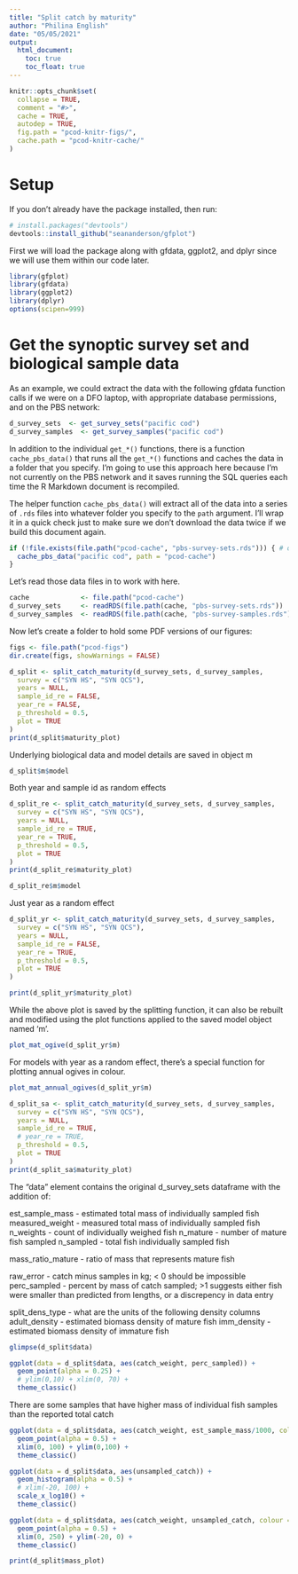```yaml
---
title: "Split catch by maturity"
author: "Philina English"
date: "05/05/2021"
output:
  html_document:
    toc: true
    toc_float: true
---
```


```r
knitr::opts_chunk$set(
  collapse = TRUE,
  comment = "#>",
  cache = TRUE,
  autodep = TRUE,
  fig.path = "pcod-knitr-figs/",
  cache.path = "pcod-knitr-cache/"
)
```

# Setup

If you don't already have the package installed, then run:

```r
# install.packages("devtools")
devtools::install_github("seananderson/gfplot")
```

First we will load the package along with gfdata, ggplot2, and dplyr since we will use them within our code later.

```r
library(gfplot)
library(gfdata)
library(ggplot2)
library(dplyr)
options(scipen=999)
```


# Get the synoptic survey set and biological sample data 

As an example, we could extract the data with the following gfdata function calls if we were on a DFO laptop, with appropriate database permissions, and on the PBS network:


```r
d_survey_sets  <- get_survey_sets("pacific cod")
d_survey_samples  <- get_survey_samples("pacific cod")
```

In addition to the individual `get_*()` functions, there is a function `cache_pbs_data()` that runs all the `get_*()` functions and caches the data in a folder that you specify. I'm going to use this approach here because I'm not currently on the PBS network and it saves running the SQL queries each time the R Markdown document is recompiled.

The helper function `cache_pbs_data()` will extract all of the data into a series of `.rds` files into whatever folder you specify to the `path` argument. I'll wrap it in a quick check just to make sure we don't download the data twice if we build this document again.

```r
if (!file.exists(file.path("pcod-cache", "pbs-survey-sets.rds"))) { # quick check for speed
  cache_pbs_data("pacific cod", path = "pcod-cache")
}
```

Let's read those data files in to work with here.

```r
cache             <- file.path("pcod-cache")
d_survey_sets     <- readRDS(file.path(cache, "pbs-survey-sets.rds"))
d_survey_samples  <- readRDS(file.path(cache, "pbs-survey-samples.rds"))
```

Now let's create a folder to hold some PDF versions of our figures:

```r
figs <- file.path("pcod-figs")
dir.create(figs, showWarnings = FALSE)
```


```r
d_split <- split_catch_maturity(d_survey_sets, d_survey_samples, 
  survey = c("SYN HS", "SYN QCS"),
  years = NULL, 
  sample_id_re = FALSE, 
  year_re = FALSE,
  p_threshold = 0.5,
  plot = TRUE
)
print(d_split$maturity_plot)
```


Underlying biological data and model details are saved in object m

```r
d_split$m$model
```

Both year and sample id as random effects
```r
d_split_re <- split_catch_maturity(d_survey_sets, d_survey_samples, 
  survey = c("SYN HS", "SYN QCS"),
  years = NULL, 
  sample_id_re = TRUE, 
  year_re = TRUE,
  p_threshold = 0.5,
  plot = TRUE
)
print(d_split_re$maturity_plot)
```

```r
d_split_re$m$model
```


Just year as a random effect
```r
d_split_yr <- split_catch_maturity(d_survey_sets, d_survey_samples, 
  survey = c("SYN HS", "SYN QCS"),
  years = NULL, 
  sample_id_re = FALSE, 
  year_re = TRUE,
  p_threshold = 0.5,
  plot = TRUE
)

print(d_split_yr$maturity_plot)
```

While the above plot is saved by the splitting function, it can also be rebuilt and modified using the plot functions applied to the saved model object named 'm'.

```r
plot_mat_ogive(d_split_yr$m)
```


For models with year as a random effect, there's a special function for plotting annual ogives in colour.
```r
plot_mat_annual_ogives(d_split_yr$m)
```


```r
d_split_sa <- split_catch_maturity(d_survey_sets, d_survey_samples, 
  survey = c("SYN HS", "SYN QCS"),
  years = NULL, 
  sample_id_re = TRUE, 
  # year_re = TRUE,
  p_threshold = 0.5,
  plot = TRUE
)
print(d_split_sa$maturity_plot)
```

The "data" element contains the original d_survey_sets dataframe with the addition of:

est_sample_mass - estimated total mass of individually sampled fish
measured_weight - measured total mass of individually sampled fish
n_weights - count of individually weighed fish
n_mature - number of mature fish sampled
n_sampled - total fish individually sampled fish

mass_ratio_mature - ratio of mass that represents mature fish

raw_error - catch minus samples in kg; < 0 should be impossible
perc_sampled - percent by mass of catch sampled; >1 suggests either fish were smaller than predicted from lengths, or a discrepency in data entry  

split_dens_type - what are the units of the following density columns
adult_density - estimated biomass density of mature fish
imm_density - estimated biomass density of immature fish


```r
glimpse(d_split$data)
```

```r
ggplot(data = d_split$data, aes(catch_weight, perc_sampled)) +
  geom_point(alpha = 0.25) +
  # ylim(0,10) + xlim(0, 70) +
  theme_classic()
```

There are some samples that have higher mass of individual fish samples than the reported total catch

```r
ggplot(data = d_split$data, aes(catch_weight, est_sample_mass/1000, colour = n_sampled-n_weights)) +
  geom_point(alpha = 0.5) +
  xlim(0, 100) + ylim(0,100) +
  theme_classic()
```

```r
ggplot(data = d_split$data, aes(unsampled_catch)) +
  geom_histogram(alpha = 0.5) +
  # xlim(-20, 100) +
  scale_x_log10() +
  theme_classic()
```

```r
ggplot(data = d_split$data, aes(catch_weight, unsampled_catch, colour = n_sampled-n_weights)) +
  geom_point(alpha = 0.5) +
  xlim(0, 250) + ylim(-20, 0) +
  theme_classic()
```

```r
print(d_split$mass_plot)
```
